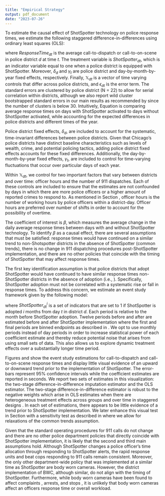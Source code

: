 ```yaml
---
title: "Empirical Strategy"
output: pdf_document
date: "2023-07-26"
---
```


\section{Empirical Strategy}\label{section:empirical}

\subsection{Baseline Specification} \label{section:baselinespec}

To estimate the causal effect of ShotSpotter technology on police response times, we estimate the following staggered difference-in-differences using ordinary least squares (OLS):

\begin{equation}
\label{eq:main}
    ResponseTime_{dt} = \beta ShotSpotter_{dt}  + \delta_{d} + \gamma_{t} + \lambda \mathbb{X}_{dt} + \varepsilon_{dt}
\end{equation}
where $ResponseTime_{dt}$ is the average call-to-dispatch or call-to-on-scene in police district $d$ at time $t$. The treatment variable is $ShotSpotter_{dt}$, which is an indicator variable equal to one when a police district is equipped with ShotSpotter. Moreover, $\delta_{d}$ and $\gamma_{t}$ are police district and day-by-month-by-year fixed effects, respectively. Finally, $\mathbb{X}_{dt}$ is a vector of time varying controls that differ across police districts, and $\epsilon_{dt}$ is the error term. The standard errors are clustered by police district (N = 22) to allow for serial correlation within districts, although we also report wild cluster bootstrapped standard errors in our main results as recommended by \citet{cameron_bootstrap-based_2008} since the number of clusters is below 30. Intuitively, Equation \ref{eq:main} is comparing average response times on days with ShotSpotter activated to days without ShotSpotter activated, while accounting for the expected differences in police districts and different times of the year. 

Police district fixed effects, $\delta_d$, are included to account for the systematic, time-invariant differences between police districts. Given that Chicago's police districts have distinct baseline characteristics such as levels of wealth, crime, and potential policing tactics, adding police district fixed effects accounts for these fixed differences. Additionally, the day-by-month-by-year fixed effects, $\gamma_t$, are included to control for time-varying fluctuations that occur over particular days of each year. 

Within $\mathbb{X}_{dt}$, we control for two important factors that vary between districts and over time: officer hours and the number of 911 dispatches. Each of these controls are included to ensure that the estimates are not confounded by days in which there are more police officers or a higher amount of reported crimes to respond to. As mentioned in Section \ref{section:datasources}, officer hours is the number of working hours by police officers within a district-day. Officer hours are preferred over number of shifts in order to account for the possibility of overtime. 


\subsection{Identification}\label{section:identification}

The coefficient of interest is $\beta$, which measures the average change in the daily average response times between days with and without ShotSpotter technology. To identify $\beta$ as a causal effect, there are several assumptions that must be satisfied: response times would have continued on a similar trend to non-Shotspotter districts in the absence of ShotSpotter (common trends), there is no change in 911 dispatching procedures post-ShotSpotter implementation, and there are no other policies that coincide with the timing of ShotSpotter that may affect response times. 

The first key identification assumption is that police districts that adopt ShotSpotter would have continued to have similar response times non-ShotSpotter districts in the absence of adoption (i.e., \emph{common trends}). Specifically, ShotSpotter adoption must not be correlated with a systematic rise or fall in response times. To address this concern, we estimate an event study framework given by the following model:
\begin{equation}
\label{eq:es}
    ResponseTime_{dt} = 
    % \beta^{-12}ShotSpotter_{dt}^{<-12} +
    \sum_{\substack{i = -12, \\ i\neq -1}}^{12}\beta^i\text{ShotSpotter}_{dt}^i +
    % \beta^{12}\text{ShotSpotter}_{dt}^{>-12}
    \gamma_{t} + \delta_{d} + \lambda \mathbb{X}_{dt} + \varepsilon_{dt}
\end{equation}


\noindent where $ShotSpotter_{dt}^i$ is a set of indicators that are set to 1 if ShotSpotter is adopted $i$ months from day $t$ in district $d$. Each period is relative to the month before ShotSpotter adoption. Twelve periods before and after are estimated before and after ShotSpotter implementation where the first and final periods are binned endpoints as described in \cite{schmidheiny_event_2023}. We opt to use monthly periods instead of day periods in order to increase statistical power of each coefficient estimate and thereby reduce potential noise that arises from using small sets of data. This also allows us to explore dynamic treatment effects over a substantially longer time period.

Figures \ref{entry_1_es} and \ref{eos_1_es} show the event study estimations for call-to-dispatch and call-to-on-scene response times and display little visual evidence of an upward or downward trend prior to the implementation of ShotSpotter. The error-bars represent 95\% confidence intervals while the coefficient estimates are reported in seconds. We report two sets of estimates in this visualization: the two-stage difference-in-difference imputation estimator \citep{gardner_two-stage_2022} and the OLS estimator. The two-stage difference-in-difference estimator is robust to the negative weights which arise in OLS estimates when there are heterogeneous treatment effects across groups and over time in staggered designs \citep{de_chaisemartin_two_way_2020, callaway_difference--differences_2021, goodman-bacon_difference--differences_2021, athey_design-based_2022}. In each set of estimations, there appears to be little evidence of a trend prior to ShotSpotter implementation. We later enhance this visual test in Section \ref{section:dynamic} with a sensitivity test as described in \cite{rambachan_more_2023} where we allow for relaxations of the common trends assumption.


Given that the standard operating procedures for 911 calls do not change and there are no other police department policies that directly coincide with ShotSpotter implementation, it is likely that the second and third main assumptions hold. Although ShotSpotter changes a police officer's time allocation through responding to ShotSpotter alerts, the rapid response units and beat cops responding to 911 calls remain consistent. Moreover, the only other department-wide policy that was implemented at a similar time as ShotSpotter are body worn cameras.\footnote{Body worn cameras were implemented beginning in June 2016 and ended in December 2017.} However, the district implementation of BWC, although similar, do not align with the timing of ShotSpotter. Furthermore, while body worn cameras have been found to affect complaints \citep{kim2019facilitating, noauthor_bodyworn_nodate, zamoff_who_2022, ferrazares_monitoring_2023}, arrests, and stops \citep{noauthor_bodyworn_nodate, zamoff_who_2022}, it is unlikely that body worn cameras affect an officers response time or overall workload. 



